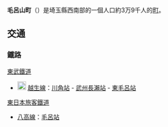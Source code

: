 {{日本町村|
自治體名=毛呂山|
町村=町|
圖像=[[File:Atarashiki-mura_Tea_Plantation.JPG|240px]]|
圖像說明=[[新村_(埼玉縣)|新村]]的[[茶園|茶園]]|
町村章=|
日文原名=毛呂山町|
平假名=もろやままち|
羅馬字拼音=Moroyama-machi|
都道府縣=埼玉縣|
支廳=|
郡=入間郡|
編號=11326-3|
面積=34.03|
邊界未定=|
人口=|
統計時間= |
自治體=[[鶴島市|鶴島市]]、[[坂戶市|坂戶市]]、[[日高市|日高市]]、[[飯能市|飯能市]]、[[越生町|越生町]]、[[鳩山町|鳩山町]]|
樹=|
花= |
鳥=|
其他象徵物=|
其他象徵=|
郵遞區號=350-0441|
所在地=入間郡毛呂山町大字岩井1291|
電話號碼=49-295-2112|
外部連結=http://www.town.moroyama.saitama.jp/|
經度=|
緯度=|
地圖=|
註記=
}}
'''毛呂山町'''（{{jpn|j=毛呂山町|hg=もろやままち|rm=Moroyama machi|f=y}}）是埼玉縣西南部的一個人口約3万9千人的[[町|町]]。
== 交通 ==
=== 鐵路 ===
; [[東武鐵道|東武鐵道]]
* [[File:Tobu_Tojo_Line_(TJ)_symbol.svg|20px]] [[越生線|越生線]]：[[川角站|川角站]] - [[武州長瀨站|武州長瀨站]] - [[東毛呂站|東毛呂站]]
; [[東日本旅客鐵道|東日本旅客鐵道]]
* [[八高線|八高線]]：[[毛呂站|毛呂站]]

{{埼玉縣}}
{{Authority control}}